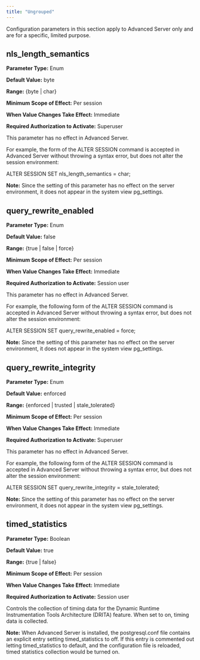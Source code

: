 ```yaml
---
title: "Ungrouped"
---
```


<div id="ungrouped" class="registered_link"></div>

Configuration parameters in this section apply to Advanced Server only and are for a specific, limited purpose.

## nls_length_semantics

**Parameter Type:** Enum

**Default Value:** byte

**Range:** {byte | char}

**Minimum Scope of Effect:** Per session

**When Value Changes Take Effect:** Immediate

**Required Authorization to Activate:** Superuser

This parameter has no effect in Advanced Server.

For example, the form of the ALTER SESSION command is accepted in Advanced Server without throwing a syntax error, but does not alter the session environment:

ALTER SESSION SET nls_length_semantics = char;

**Note:** Since the setting of this parameter has no effect on the server environment, it does not appear in the system view pg_settings.

## query_rewrite_enabled

**Parameter Type:** Enum

**Default Value:** false

**Range:** {true | false | force}

**Minimum Scope of Effect:** Per session

**When Value Changes Take Effect:** Immediate

**Required Authorization to Activate:** Session user

This parameter has no effect in Advanced Server.

For example, the following form of the ALTER SESSION command is accepted in Advanced Server without throwing a syntax error, but does not alter the session environment:

ALTER SESSION SET query_rewrite_enabled = force;

**Note:** Since the setting of this parameter has no effect on the server environment, it does not appear in the system view pg_settings.

## query_rewrite_integrity

**Parameter Type:** Enum

**Default Value:** enforced

**Range:** {enforced | trusted | stale_tolerated}

**Minimum Scope of Effect:** Per session

**When Value Changes Take Effect:** Immediate

**Required Authorization to Activate:** Superuser

This parameter has no effect in Advanced Server.

For example, the following form of the ALTER SESSION command is accepted in Advanced Server without throwing a syntax error, but does not alter the session environment:

ALTER SESSION SET query_rewrite_integrity = stale_tolerated;

**Note:** Since the setting of this parameter has no effect on the server environment, it does not appear in the system view pg_settings.

## timed_statistics

**Parameter Type:** Boolean

**Default Value:** true

**Range:** {true | false}

**Minimum Scope of Effect:** Per session

**When Value Changes Take Effect:** Immediate

**Required Authorization to Activate:** Session user

Controls the collection of timing data for the Dynamic Runtime Instrumentation Tools Architecture (DRITA) feature. When set to on, timing data is collected.

**Note:** When Advanced Server is installed, the postgresql.conf file contains an explicit entry setting timed_statistics to off. If this entry is commented out letting timed_statistics to default, and the configuration file is reloaded, timed statistics collection would be turned on.
